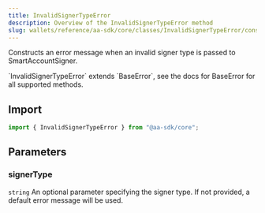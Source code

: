```yaml
---
title: InvalidSignerTypeError
description: Overview of the InvalidSignerTypeError method
slug: wallets/reference/aa-sdk/core/classes/InvalidSignerTypeError/constructor
---
```




Constructs an error message when an invalid signer type is passed to SmartAccountSigner.

<Note>
  `InvalidSignerTypeError` extends `BaseError`, see the docs for BaseError for
  all supported methods.
</Note>

## Import

```ts
import { InvalidSignerTypeError } from "@aa-sdk/core";
```

## Parameters

### signerType

`string`
An optional parameter specifying the signer type. If not provided, a default error message will be used.
